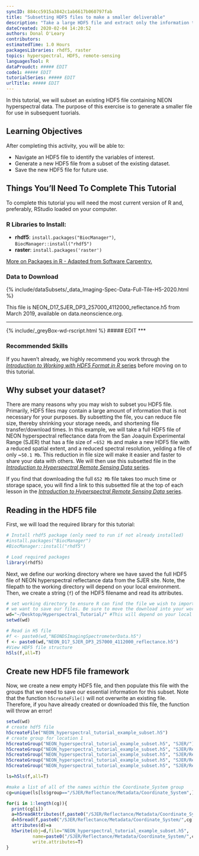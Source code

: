 ```yaml
---
syncID: 884cc5915a3842c1ab6617b060797fab
title: "Subsetting HDF5 files to make a smaller deliverable"
description: "Take a large HDF5 file and extract only the information that you need, then save as a new HDF5 file. For an example, we will take an existing hyperspectral dataset (~600Mb) and reduce it in size for subsequent tutorials."
dateCreated: 2020-02-04 14:20:52
authors: Donal O'Leary
contributors: 
estimatedTime: 1.0 Hours
packagesLibraries: rhdf5, raster
topics: hyperspectral, HDF5, remote-sensing
languagesTool: R
dataProudct: ##### EDIT
code1: ##### EDIT
tutorialSeries: ##### EDIT 
urlTitle: ##### EDIT
---
```


In this tutorial, we will subset an existing HDF5 file containing NEON
hyperspectral data. The purpose of this exercise is to generate a smaller
file for use in subsequent tuorials.

<div id="ds-objectives" markdown="1">

## Learning Objectives

After completing this activity, you will be able to:

* Navigate an HDF5 file to identify the variables of interest.</li>
* Generate a new HDF5 file from a subset of the existing dataset.</li>
* Save the new HDF5 file for future use.

## Things You’ll Need To Complete This Tutorial
To complete this tutorial you will need the most current version of R and, 
preferably, RStudio loaded on your computer.

### R Libraries to Install:

* **rhdf5**: `install.packages("BiocManager")`, `BiocManager::install("rhdf5")`
* **raster**: `install.packages('raster')`

<a href="{{ site.baseurl }}/packages-in-r" target="_blank"> More on Packages in
 R - Adapted from Software Carpentry.</a>

### Data to Download

{% include/dataSubsets/_data_Imaging-Spec-Data-Full-Tile-H5-2020.html %}

This file is NEON_D17_SJER_DP3_257000_4112000_reflectance.h5 from March 2019, available on data.neonscience.org.

***
{% include/_greyBox-wd-rscript.html %}  ##### EDIT
***

### Recommended Skills

If you haven't already, we highly recommend you work through the 
<a href="{{ site.baseurl }}/intro-hdf5-r-series" target="_blank"> *Introduction to Working with HDF5 Format in R* series</a>
before moving on to this tutorial.

</div>


## Why subset your dataset? 
There are many reasons why you may wish to subset you HDF5 file.
Primarily, HDF5 files may contain a large amount of information
that is not necessary for your purposes. By subsetting the file,
you can reduce file size, thereby shrinking your storage needs,
and shortening file transfer/download times. In this example, we
will take a full HDF5 file of NEON hyperspectral reflectance data
from the San Joaquin Experimental Range (SJER) that has a file size
of ~`652 Mb` and make a new HDF5 file with a reduced spatial extent,
and a reduced spectral resolution, yeilding a file of only ~`50.1 Mb`.
This reduction in file size will make it easier and faster to share
your data with others. We will then use this subsetted file in the
<a href="{{ site.baseurl }}/intro-hsi-r-series" target="_blank"> *Introduction to Hyperspectral Remote Sensing Data* series</a>.

If you find that downloading the full `652 Mb` file takes too much
time or storage space, you will find a link to this subsetted file
at the top of each lesson in the <a href="{{ site.baseurl }}/intro-hsi-r-series" target="_blank"> *Introduction to Hyperspectral Remote Sensing Data* series</a>.

## Reading in the HDF5 file

First, we will load the required library for this tutorial:

```r

# Install rhdf5 package (only need to run if not already installed)
#install.packages("BiocManager")
#BiocManager::install("rhdf5")

# Load required packages
library(rhdf5)

```

Next, we define our working directory where we have saved the full HDF5 
file of NEON hyperspectral reflectance data from the SJER site. Note,
the filepath to the working directory will depend on your local environment.
Then, we create a string (`f`) of the HDF5 filename and read its attributes.

```r
# set working directory to ensure R can find the file we wish to import and where
# we want to save our files. Be sure to move the download into your working directory!
wd="~/Desktop/Hyperspectral_Tutorial/" #This will depend on your local environment
setwd(wd)

# Read in H5 file
#f <- paste0(wd,"NEONDSImagingSpectrometerData.h5")
f <- paste0(wd,"NEON_D17_SJER_DP3_257000_4112000_reflectance.h5")
#View HDF5 file structure 
h5ls(f,all=T)

```

## Create new HDF5 file framework

Now, we create a new empty HDF5 file, and then populate this file with the
groups that we need to save our essential information for this subset.
Note that the function `h5createFile()` will not overwrite an existing
file. Therefore, if you have already created or downloaded this file, the
function will throw an error!

```r
setwd(wd)
# create hdf5 file
h5createFile("NEON_hyperspectral_tutorial_example_subset.h5")
# create group for location 1
h5createGroup("NEON_hyperspectral_tutorial_example_subset.h5", "SJER/")
h5createGroup("NEON_hyperspectral_tutorial_example_subset.h5", "SJER/Reflectance")
h5createGroup("NEON_hyperspectral_tutorial_example_subset.h5", "SJER/Reflectance/Metadata")
h5createGroup("NEON_hyperspectral_tutorial_example_subset.h5", "SJER/Reflectance/Metadata/Coordinate_System")
h5createGroup("NEON_hyperspectral_tutorial_example_subset.h5", "SJER/Reflectance/Metadata/Spectral_Data")


```


```r

ls=h5ls(f,all=T)

#make a list of all of the names within the Coordinate_System group
cg=unique(ls[ls$group=="/SJER/Reflectance/Metadata/Coordinate_System",]$name)

for(i in 1:length(cg)){
  print(cg[i])
  a=h5readAttributes(f,paste0("/SJER/Reflectance/Metadata/Coordinate_System/",cg[i]))
  d=h5read(f,paste0("/SJER/Reflectance/Metadata/Coordinate_System/",cg[i]))
  attributes(d)=a
  h5write(obj=d,file="NEON_hyperspectral_tutorial_example_subset.h5",
          name=paste0("/SJER/Reflectance/Metadata/Coordinate_System/",cg[i]),
          write.attributes=T)
}

```

